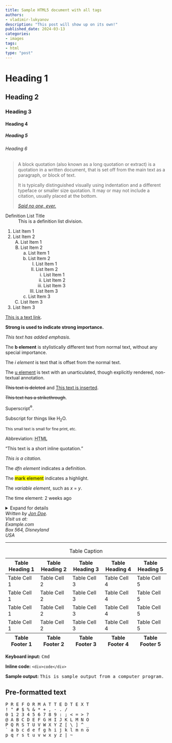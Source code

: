 ```yaml
---
title: Sample HTML5 document with all tags
authors:
- vladimir-lukyanov
description: "This post will show up on its own!"
published_date: 2024-03-13
categories:
- images
tags:
- html
type: "post"
---
```


<h1>Heading 1</h1>
<h2>Heading 2</h2>
<h3>Heading 3</h3>
<h4>Heading 4</h4>
<h5>Heading 5</h5>
<h6>Heading 6</h6>

<blockquote>
  <p>A block quotation (also known as a long quotation or extract) is a quotation in a written document, that is set off from the main text as a paragraph, or block of text.</p>
  <p>It is typically distinguished visually using indentation and a different typeface or smaller size quotation. It may or may not include a citation, usually placed at the bottom.</p>
  <cite><a href="#">Said no one, ever.</a></cite>
</blockquote>

<dl>
  <dt>Definition List Title</dt>
  <dd>This is a definition list division.</dd>
</dl>

<ol type="1">
  <li>List Item 1</li>
  <li>
    List Item 2
    <ol type="A">
      <li>List Item 1</li>
      <li>
        List Item 2
        <ol type="a">
          <li>List Item 1</li>
          <li>
            List Item 2
            <ol type="I">
              <li>List Item 1</li>
              <li>
                List Item 2
                <ol type="i">
                  <li>List Item 1</li>
                  <li>List Item 2</li>
                  <li>List Item 3</li>
                </ol>
              </li>
              <li>List Item 3</li>
            </ol>
          </li>
          <li>List Item 3</li>
        </ol>
      </li>
      <li>List Item 3</li>
    </ol>
  </li>
  <li>List Item 3</li>
</ol>

<p><a href="#!">This is a text link</a>.</p>
<p><strong>Strong is used to indicate strong importance.</strong></p>
<p><em>This text has added emphasis.</em></p>
<p>The <b>b element</b> is stylistically different text from normal text, without any special importance.</p>
<p>The <i>i element</i> is text that is offset from the normal text.</p>
<p>The <u>u element</u> is text with an unarticulated, though explicitly rendered, non-textual annotation.</p>
<p><del>This text is deleted</del> and <ins>This text is inserted</ins>.</p>
<p><s>This text has a strikethrough</s>.</p>
<p>Superscript<sup>®</sup>.</p>
<p>Subscript for things like H<sub>2</sub>O.</p>
<p><small>This small text is small for fine print, etc.</small></p>
<p>Abbreviation: <abbr title="HyperText Markup Language">HTML</abbr></p>
<p><q cite="https://developer.mozilla.org/en-US/docs/HTML/Element/q">This text is a short inline quotation.</q></p>
<p><cite>This is a citation.</cite></p>
<p>The <dfn>dfn element</dfn> indicates a definition.</p>
<p>The <mark>mark element</mark> indicates a highlight.</p>
<p>The <var>variable element</var>, such as <var>x</var> = <var>y</var>.</p>
<p>The time element: <time datetime="2013-04-06T12:32+00:00">2 weeks ago</time></p>

<details>
  <summary>Expand for details</summary>
  <p>Lorem ipsum dolor sit amet consectetur adipisicing elit. Cum, odio! Odio natus ullam ad quaerat, eaque necessitatibus, aliquid distinctio similique voluptatibus dicta consequuntur animi. Quaerat facilis quidem unde eos! Ipsa.</p>
</details>

<address>
  Written by <a href="mailto:webmaster@example.com">Jon Doe</a>.<br />
  Visit us at:<br />
  Example.com<br />
  Box 564, Disneyland<br />
  USA
</address>

<hr />

<table>
  <caption>Table Caption</caption>
  <thead>
  <tr>
    <th>Table Heading 1</th>
    <th>Table Heading 2</th>
    <th>Table Heading 3</th>
    <th>Table Heading 4</th>
    <th>Table Heading 5</th>
  </tr>
  </thead>
  <tfoot>
  <tr>
    <th>Table Footer 1</th>
    <th>Table Footer 2</th>
    <th>Table Footer 3</th>
    <th>Table Footer 4</th>
    <th>Table Footer 5</th>
  </tr>
  </tfoot>
  <tbody>
  <tr>
    <td>Table Cell 1</td>
    <td>Table Cell 2</td>
    <td>Table Cell 3</td>
    <td>Table Cell 4</td>
    <td>Table Cell 5</td>
  </tr>
  <tr>
    <td>Table Cell 1</td>
    <td>Table Cell 2</td>
    <td>Table Cell 3</td>
    <td>Table Cell 4</td>
    <td>Table Cell 5</td>
  </tr>
  <tr>
    <td>Table Cell 1</td>
    <td>Table Cell 2</td>
    <td>Table Cell 3</td>
    <td>Table Cell 4</td>
    <td>Table Cell 5</td>
  </tr>
  <tr>
    <td>Table Cell 1</td>
    <td>Table Cell 2</td>
    <td>Table Cell 3</td>
    <td>Table Cell 4</td>
    <td>Table Cell 5</td>
  </tr>
  </tbody>
</table>

<p><strong>Keyboard input:</strong> <kbd>Cmd</kbd></p>
          <p><strong>Inline code:</strong> <code>&lt;div&gt;code&lt;/div&gt;</code></p>
          <p><strong>Sample output:</strong> <samp>This is sample output from a computer program.</samp></p>
          <h2>Pre-formatted text</h2>
          <pre>P R E F O R M A T T E D T E X T
! " # $ % &amp; * + , - . /
0 1 2 3 4 5 6 7 8 9 : ; &lt; = &gt; ?
@ A B C D E F G H I J K L M N O
P Q R S T U V W X Y Z [ \ ] ^ _
` a b c d e f g h i j k l m n o
p q r s t u v w x y z | ~ </pre>
